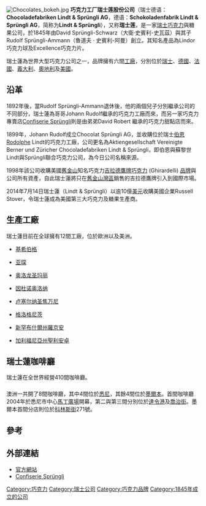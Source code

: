 {{expand|time=2017-12-06T21:29:54+00:00}}
{{noteTA
|1=zh-cn:巧克力; zh-tw:巧克力; zh-hk:朱古力;
}}
{{Infobox Company
| company_name = 瑞士蓮<br>Lindt & Sprüngli
| company_logo = [[File:Lindtlogo.jpg|150px]]
| company_type =[[上市公司|上市公司]]
| genre =
| foundation = {{start date and age|1845}}
| founder = David Sprüngli-Schwarz(大衛·史賓利-史瓦茲)<br />Rudolf Sprüngli-Ammann(魯道夫·史賓利-阿曼)

| location_city = [[基希伯格|基希伯格]]
| location_country = {{SWI}}
| location =
| origins =[[瑞士|瑞士]]
| key_people =David Sprüngli-Schwarz<br>Rudolf Sprüngli-Ammann
| area_served =全球
| industry =食品
| products =[[巧克力|巧克力]]
| revenue =
| operating_income =
| net_income =
| num_employees =
| parent =
| divisions =
| subsid =[[吉拉德鷹牌|吉拉德鷹牌]]<br>[[Russell_Stover|Russell Stover]]<br>[[Caffarel|Caffarel]]<br>[[Hofbauer|Hofbauer]]<br>[[Küfferle|Küfferle]]
| owner =
| company_slogan =
| homepage = {{official|www.lindt.com}}
| dissolved =
| footnotes =
}}
[[File:Chocolates_bokeh.jpg|thumb]]
'''巧克力工厂瑞士莲股份公司'''（瑞士德语：'''Chocoladefabriken Lindt & Sprüngli AG'''，德语：'''Schokoladenfabrik Lindt & Sprüngli AG'''，简称为'''Lindt & Sprüngli'''），又称'''瑞士莲'''，是一家[[瑞士|瑞士]][[巧克力|巧克力]]與糖果公司，於1845年由David Sprüngli-Schwarz（大衛·史賓利-史瓦茲）與其子Rudolf Sprüngli-Ammann（魯道夫 · 史賓利-阿曼）創立。其知名產品為Lindor巧克力球及Excellence巧克力片。

瑞士蓮為世界大型巧克力公司之一，品牌擁有六間[[工廠|工廠]]，分別位於[[瑞士|瑞士]]、[[德國|德國]]、[[法國|法國]]、[[義大利|義大利]]、[[奧地利|奧地利]]及[[美國|美國]]。

==沿革==
1892年後，當Rudolf Sprüngli-Ammann退休後，他的兩個兒子分別繼承公司的不同部分，瑞士蓮為哥哥Johann Rudolf繼承的巧克力工廠而來，而另一家巧克力專賣店[[Confiserie_Sprüngli|Confiserie Sprüngli]]則是由弟弟David Robert 繼承的巧克力甜點店而來。

1899年，Johann Rudolf成立Chocolat Sprüngli AG，並收購位於瑞士[[伯恩|伯恩]]Rodolphe Lindt的巧克力工廠，公司更名為Aktiengesellschaft Vereinigte Berner und Züricher Chocoladefabriken Lindt & Sprüngli，即伯恩與蘇黎世Lindt與Sprüngli聯合巧克力公司，為今日公司名稱來源。

1998年該公司收購美國[[舊金山|舊金山]]知名巧克力[[吉拉德鷹牌巧克力|吉拉德鷹牌巧克力]] (Ghirardelli) [[品牌|品牌]]與公司所有資產，自此瑞士蓮將只在[[舊金山灣區|舊金山灣區]]銷售的吉拉德鷹牌引入到國際市場。

2014年7月14日瑞士蓮（Lindt & Sprüngli）以逾10億[[美元|美元]]收購美國企業Russell Stover，令瑞士蓮成為美國第三大巧克力及糖果生產商。

==生產工廠==
瑞士蓮目前在全球擁有12間工廠，位於歐洲以及美洲。
*{{SWI}}[[基希伯格|基希伯格]]
*{{GER}}[[亚琛|亚琛]]
*{{FRA}}[[奥洛龙圣玛丽|奥洛龙圣玛丽]]
*{{ITA}}[[因杜诺奥洛纳|因杜诺奥洛纳]]
*{{ITA}}[[卢塞尔纳圣焦万尼|卢塞尔纳圣焦万尼]]
*{{AUT}}[[格洛格尼茨|格洛格尼茨]]
*{{USA}}[[新罕布什爾州|新罕布什爾州]][[羅京安縣_(新罕布什爾州)|羅京安]]
*{{USA}}[[加利福尼亞州|加利福尼亞州]][[聖利安卓_(加利福尼亞州)|聖利安卓]]

==瑞士蓮咖啡廳==
瑞士蓮在全世界經營410間咖啡廳。
==={{flag|澳洲}}===
澳洲一共開了8間咖啡廳，其中4間位於[[悉尼|悉尼]]，其餘4間位於[[墨爾本|墨爾本]]。首間咖啡廳2004年於悉尼市中心[[馬丁廣場|馬丁廣場]]開幕，第二與第三間分別位於[[達令港|達令港]]及[[喬治街|喬治街]]。墨爾本首間分店則位於[[科林斯街|科林斯街]]271號。

==參考==
{{reflist}}

== 外部連結 ==
* [http://www.lindt.com/ 官方網站] {{Wayback|url=http://www.lindt.com/ |date=20120730233255 }}
* [http://www.spruengli.ch Confiserie Sprüngli] {{Wayback|url=http://www.spruengli.ch/ |date=20151026075509 }}

{{Authority control}}

[[Category:巧克力|Category:巧克力]]
[[Category:瑞士公司|Category:瑞士公司]]
[[Category:巧克力品牌|Category:巧克力品牌]]
[[Category:1845年成立的公司|Category:1845年成立的公司]]